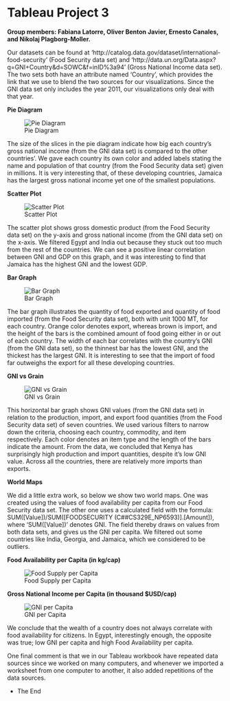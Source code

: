 Tableau Project 3
====
**Group members: Fabiana Latorre, Oliver Benton Javier, Ernesto Canales, and Nikolaj Plagborg-Moller.**  

Our datasets can be found at 'http://catalog.data.gov/dataset/international-food-security' (Food Security data set) and 'http://data.un.org/Data.aspx?q=GNI+Country&d=SOWC&f=inID%3a94' (Gross National Income data set). The two sets both have an attribute named 'Country', which provides the link that we use to blend the two sources for our visualizations. Since the GNI data set only includes the year 2011, our visualizations only deal with that year.
  
**Pie Diagram**

![Pie Diagram](../Pie.png)

The size of the slices in the pie diagram indicate how big each country's gross national income (from the GNI data set) is compared to the other countries'. We gave each country its own color and added labels stating the name and population of that country (from the Food Security data set) given in millions. It is very interesting that, of these developing countries, Jamaica has the largest gross national income yet one of the smallest populations.
  
  
**Scatter Plot**

![Scatter Plot](../Scatter.png)

The scatter plot shows gross domestic product (from the Food Security data set) on the y-axis and gross national income (from the GNI data set) on the x-axis. We filtered Egypt and India out because they stuck out too much from the rest of the countries. 
We can see a positive linear correlation between GNI and GDP on this graph, and it was interesting to find that Jamaica has the highest GNI and the lowest GDP.
  
  
**Bar Graph**
  
![Bar Graph](../Bar.png)

The bar graph illustrates the quantity of food exported and quantity of food imported (from the Food Security data set), both with unit 1000 MT, for each country. Orange color denotes export, whereas brown is import, and the height of the bars is the combined amount of food going either in or out of each country. The width of each bar correlates with the country’s GNI (from the GNI data set), so the thinnest bar has the lowest GNI, and the thickest has the largest GNI. It is interesting to see that the import of food far outweighs the export for all these developing countries.

  
**GNI vs Grain**
  
![GNI vs Grain](../GNIvsGrain.png)
  
This horizontal bar graph shows GNI values (from the GNI data set) in relation to the production, import, and export food quantities (from the Food Security data set) of seven countries. We used various filters to narrow down the criteria, choosing each country, commodity, and item respectively. Each color denotes an item type and the length of the bars indicate the amount. From the data, we concluded that Kenya has surprisingly high production and import quantities, despite it's low GNI value. Across all the countries, there are relatively more imports than exports.

**World Maps**

We did a little extra work, so below we show two world maps. One was created using the values of food availability per capita from our Food Security data set. The other one uses a calculated field with the formula: SUM([Value])/SUM([FOODSECURITY (C##CS329E_NP6593)].[Amount]), where 'SUM([Value])' denotes GNI. The field thereby draws on values from both data sets, and gives us the GNI per capita. We filtered out some countries like India, Georgia, and Jamaica, which we considered to be outliers.

**Food Availability per Capita (in kg/cap)**

![Food Supply per Capita](../FoodPerCap.png)

**Gross National Income per Capita (in thousand $USD/cap)**

![GNI per Capita](../GNIperCap.png)

We conclude that the wealth of a country does not always correlate with food availability for citizens. In Egypt, interestingly enough, the opposite was true; low GNI per capita and high Food Availability per capita.

One final comment is that we in our Tableau workbook have repeated data sources since we worked on many computers, and whenever we imported a worksheet from one computer to another, it also added repetitions of the data sources.

- The End